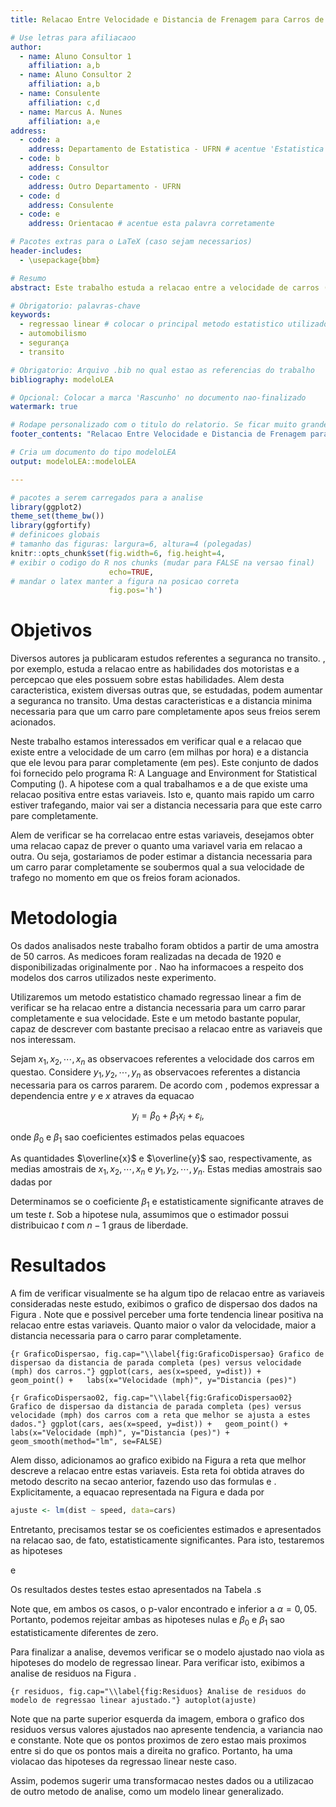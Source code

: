 ```yaml
---
title: Relacao Entre Velocidade e Distancia de Frenagem para Carros de Passeio

# Use letras para afiliacaoo
author:
  - name: Aluno Consultor 1
    affiliation: a,b
  - name: Aluno Consultor 2
    affiliation: a,b
  - name: Consulente
    affiliation: c,d
  - name: Marcus A. Nunes
    affiliation: a,e
address:
  - code: a
    address: Departamento de Estatistica - UFRN # acentue 'Estatistica' corretamente
  - code: b
    address: Consultor
  - code: c
    address: Outro Departamento - UFRN
  - code: d
    address: Consulente
  - code: e
    address: Orientacao # acentue esta palavra corretamente

# Pacotes extras para o LaTeX (caso sejam necessarios)
header-includes:
  - \usepackage{bbm}

# Resumo
abstract: Este trabalho estuda a relacao entre a velocidade de carros (mph) e a distancia (pes) que eles levaram para parar completamente. Utilizamos o modelo de regressao linear simples para determinar se existe relacao entre estas duas variaveis.

# Obrigatorio: palavras-chave
keywords:
  - regressao linear # colocar o principal metodo estatistico utilizado como primeira palavra chave a fim de facilitar a catalogacao do LEA
  - automobilismo
  - segurança
  - transito

# Obrigatorio: Arquivo .bib no qual estao as referencias do trabalho
bibliography: modeloLEA

# Opcional: Colocar a marca 'Rascunho' no documento nao-finalizado
watermark: true

# Rodape personalizado com o titulo do relatorio. Se ficar muito grande, deixe ele resumido.
footer_contents: "Relacao Entre Velocidade e Distancia de Frenagem para Carros de Passeio"

# Cria um documento do tipo modeloLEA
output: modeloLEA::modeloLEA

---
```



```r
# pacotes a serem carregados para a analise
library(ggplot2)
theme_set(theme_bw())
library(ggfortify)
# definicoes globais 
# tamanho das figuras: largura=6, altura=4 (polegadas)
knitr::opts_chunk$set(fig.width=6, fig.height=4, 
# exibir o codigo do R nos chunks (mudar para FALSE na versao final)
                      echo=TRUE,
# mandar o latex manter a figura na posicao correta
                      fig.pos='h')
```

# Objetivos

Diversos autores ja publicaram estudos referentes a seguranca no transito. \cite{McKenna1991}, por exemplo, estuda a relacao entre as habilidades dos motoristas e a percepcao que eles possuem sobre estas habilidades. Alem desta caracteristica, existem diversas outras que, se estudadas, podem aumentar a seguranca no transito. Uma destas caracteristicas e a distancia minima necessaria para que um carro pare completamente apos seus freios serem acionados.

Neste trabalho estamos interessados em verificar qual e a relacao que existe entre a velocidade de um carro (em milhas por hora) e a distancia que ele levou para parar completamente (em pes). Este conjunto de dados foi fornecido pelo programa R: A Language and Environment for Statistical Computing (\cite{R2017}). A hipotese com a qual trabalhamos e a de que existe uma relacao positiva entre estas variaveis. Isto e, quanto mais rapido um carro estiver trafegando, maior vai ser a distancia necessaria para que este carro pare completamente.

Alem de verificar se ha correlacao entre estas variaveis, desejamos obter uma relacao capaz de prever o quanto uma variavel varia em relacao a outra. Ou seja, gostariamos de poder estimar a distancia necessaria para um carro parar completamente se soubermos qual a sua velocidade de trafego no momento em que os freios foram acionados.



# Metodologia

Os dados analisados neste trabalho foram obtidos a partir de uma amostra de 50 carros. As medicoes foram realizadas na decada de 1920 e disponibilizadas originalmente por \cite{Ezekiel1930}. Nao ha informacoes a respeito dos modelos dos carros utilizados neste experimento.

Utilizaremos um metodo estatistico chamado regressao linear a fim de verificar se ha relacao entre a distancia necessaria para um carro parar completamente e sua velocidade. Este e um metodo bastante popular, capaz de descrever com bastante precisao a relacao entre as variaveis que nos interessam.

Sejam $x_1, x_2, \cdots, x_n$ as observacoes referentes a velocidade dos carros em questao. Considere $y_1, y_2, \cdots, y_n$ as observacoes referentes a distancia necessaria para os carros pararem. De acordo com \cite{Kutner2004}, podemos expressar a dependencia entre $y$ e $x$ atraves da equacao

$$y_i = \beta_0 + \beta_1x_i + \varepsilon_i,$$

\noindent onde $\beta_0$ e $\beta_1$ sao coeficientes estimados pelas equacoes

\begin{align}
\widehat{\beta}_1 &= \frac{\sum_{i=1}^n(x_i-\overline{x})(y_i-\overline{y})}{\sum_{i=1}^n(x_i-\overline{x})^2}  \label{estimadores01} \\
\widehat{\beta}_0 &= \overline{y}-\widehat{\beta}_1\overline{x}  \label{estimadores02}
\end{align}

\noindent As quantidades $\overline{x}$ e $\overline{y}$ sao, respectivamente, as medias amostrais de $x_1, x_2, \cdots, x_n$ e $y_1, y_2, \cdots, y_n$. Estas medias amostrais sao dadas por

\begin{align*}
\overline{x} &= \frac{1}{n}\sum_{i=1}^nx_i \\
\overline{y} &= \frac{1}{n}\sum_{i=1}^ny_i 
\end{align*}

Determinamos se o coeficiente $\beta_1$ e estatisticamente significante atraves de um teste $t$. Sob a hipotese nula, assumimos que o estimador possui distribuicao $t$ com $n-1$ graus de liberdade.



# Resultados

A fim de verificar visualmente se ha algum tipo de relacao entre as variaveis consideradas neste estudo, exibimos o grafico de dispersao dos dados na Figura \ref{fig:GraficoDispersao}. Note que e possivel perceber uma forte tendencia linear positiva na relacao entre estas variaveis. Quanto maior o valor da velocidade, maior a distancia necessaria para o carro parar completamente.

```{r GraficoDispersao, fig.cap="\\label{fig:GraficoDispersao} Grafico de dispersao da distancia de parada completa (pes) versus velocidade (mph) dos carros."}
ggplot(cars, aes(x=speed, y=dist)) +
  geom_point() +
  labs(x="Velocidade (mph)", y="Distancia (pes)")
```

```{r GraficoDispersao02, fig.cap="\\label{fig:GraficoDispersao02} Grafico de dispersao da distancia de parada completa (pes) versus velocidade (mph) dos carros com a reta que melhor se ajusta a estes dados."}
ggplot(cars, aes(x=speed, y=dist)) +
  geom_point() +
  labs(x="Velocidade (mph)", y="Distancia (pes)") +
  geom_smooth(method="lm", se=FALSE)
```

Alem disso, adicionamos ao grafico exibido na Figura \ref{fig:GraficoDispersao02} a reta que melhor descreve a relacao entre estas variaveis. Esta reta foi obtida atraves do metodo descrito na secao anterior, fazendo uso das formulas \eqref{estimadores01} e \eqref{estimadores02}. Explicitamente, a equacao representada na Figura \ref{fig:GraficoDispersao02} e dada por

```r
ajuste <- lm(dist ~ speed, data=cars)
```

\begin{equation}\label{equacaoFinal}
\widehat{y}_i = -17,5791 + 3,9324x_i.
\end{equation}

Entretanto, precisamos testar se os coeficientes estimados e apresentados na relacao \eqref{equacaoFinal} sao, de fato, estatisticamente significantes. Para isto, testaremos as hipoteses

\begin{align*}
H_0 &: \beta_0 = 0 \\
H_1 &: \beta_0 \neq 0 \\
\end{align*}

\noindent e 

\begin{align*}
H_0 &: \beta_1 = 0 \\
H_1 &: \beta_1 \neq 0 \\
\end{align*}

\noindent Os resultados destes testes estao apresentados na Tabela \ref{tab:Resultados}.s

\begin{table}[!h]
\caption{\label{tab:Resultados} Resultados dos testes de hipoteses realizados para a analise de regressao.}
\begin{center}
\begin{tabular}{lrrrr}\hline
Coeficiente & \mbox{Estimativa} & \mbox{Erro Padrao} &   $t$  & \mbox{p-valor} \\ \hline
$\beta_0$   & -17,5791   &    6,7584   & -2,601 &  0,0123  \\
$\beta_1$   &   3,9324   &    0,4155   & 9,464  & <0,0001  \\ \hline
\end{tabular}
\end{center}
\end{table}

Note que, em ambos os casos, o p-valor encontrado e inferior a $\alpha = 0,05$. Portanto, podemos rejeitar ambas as hipoteses nulas e $\beta_0$ e $\beta_1$ sao estatisticamente diferentes de zero.

Para finalizar a analise, devemos verificar se o modelo ajustado nao viola as hipoteses do modelo de regressao linear. Para verificar isto, exibimos a analise de residuos na Figura \ref{fig:Residuos}.

```{r residuos, fig.cap="\\label{fig:Residuos} Analise de residuos do modelo de regressao linear ajustado."}
autoplot(ajuste)
```

Note que na parte superior esquerda da imagem, embora o grafico dos residuos versus valores ajustados nao apresente tendencia, a variancia nao e constante. Note que os pontos proximos de zero estao mais proximos entre si do que os pontos mais a direita no grafico. Portanto, ha uma violacao das hipoteses da regressao linear neste caso.

Assim, podemos sugerir uma transformacao nestes dados ou a utilizacao de outro metodo de analise, como um modelo linear generalizado.

<!--  
Perceba que o relatorio estah finalizado. Entretanto, ainda eh necessario colocar as referencias. Estas referencias devem ser colocadas dentro do arquivo 

modeloLEA.bib

que foi criado automaticamente dentro da pasta NomeDoRelatorio, criada quando relatorio foi inicializado atraves do menu do RStudio. Veja o estilo de citacao dentro dele e adapte de acordo com as suas necessidades.

Note que apenas as referencias citadas explicitamente dentro do texto aparecerao listadas ao final do relatorio. Portanto, nao esqueca de listar nenhuma delas no corpo do texto.
-->

